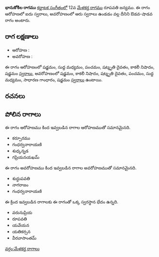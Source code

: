 {{Infobox ragam
	| name          	= భానుకోకిల
	| synonym	    	= 
	| mela          	= 
	| chakra        	= 
	| janaka        	= 
	| type          	= ఔడవ-శాడవ
	| arohanam      	= {{svaraC|S|M1|P|D3|N3|S'}} 
	| avarohanam    	= {{svaraC|S'|N3|D3|P|M1|G2|S}}
	| jeeva         	=
	| chhaya        	=
	| nyasa         	=
	| vishesha      	= 
	| equivalent  		= 
}}
{{కర్ణాటక సంగీత రాగాలు}}
'''భానుకోకిల రాగము''' [[కర్ణాటక సంగీతం]]లో 12వ [[మేళకర్త రాగము]] రూపవతి జన్యము.  ఈ రాగం ఆరోహణలో ఐదు స్వరాలు, అవరోహణంలో ఆరు స్వరాలు ఉండడం వల్ల దీనిని ఔడవ-షాడవ రాగం అంటారు.


==రాగ లక్షణాలు==


* ఆరోహణ : {{svaraC|S|M1|P|D3|N3|S'}} 
* అవరోహణ : {{svaraC|S'|N3|D3|P|M1|G2|S}}

ఈ రాగం ఆరోహణంలో షడ్జమం, సుద్ద మధ్యమం, పంచమం, షట్శృతి దైవతం, కాకలీ నిషాదం, షడ్జమం [[స్వరాలు]], అవరోహణంలో షడ్జమం, కాకలీ నిషాదం, షట్శృతి దైవతం, పంచమం, సుద్ద మధ్యమం, సాధారణ గాంధారం, షడ్జమం [[స్వరాలు]] ఉంటాయి.

==రచనలు==



==పోలిన రాగాలు==
ఈ రాగం ఆరోహణము కింద ఇవ్వబడిన రాగాల ఆరోహణముతో సమానమైనది.
* కర్పూరము
* గంధర్వనారాయణి
* శుధ్కన్నడ
* గప్రియనయఖమ్

ఈ రాగం అవరోహణము కింద ఇవ్వబడిన రాగాల అవరోహణముతో సమానమైనది.
* శుద్ధుపవతి
* నాగరాజం
* గంధర్వనారాయణి

ఈ క్రింద ఇవ్వబడిన రాగాలకు ఈ రాగంతో ఒక్క స్వరస్థాన భేదం ఉన్నది.
* వరునుప్రియ
* రూపవతి
* యవేయన
* యతికర్సన
* వీరవాసాంతమ్



[[వర్గం:మేళకర్త రాగాలు]]